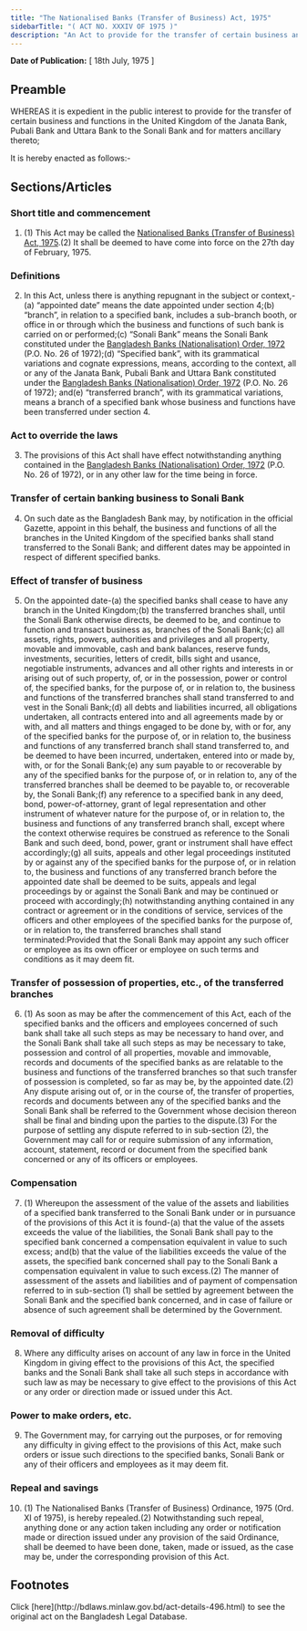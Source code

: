 ```yaml
---
title: "The Nationalised Banks (Transfer of Business) Act, 1975"
sidebarTitle: "( ACT NO. XXXIV OF 1975 )"
description: "An Act to provide for the transfer of certain business and functions of specified banks to the Sonali Bank."
---
```


**Date of Publication:** [ 18th July, 1975 ]

## Preamble

WHEREAS it is expedient in the public interest to provide for the transfer of certain business and functions in the United Kingdom of the Janata Bank, Pubali Bank and Uttara Bank to the Sonali Bank and for matters ancillary thereto;

It is hereby enacted as follows:-

## Sections/Articles

### Short title and commencement

1. (1) This Act may be called the [Nationalised Banks (Transfer of Business) Act, 1975](/laws/act-496 "Nationalised Banks (Transfer of Business) Act, 1975").(2) It shall be deemed to have come into force on the 27th day of February, 1975.

### Definitions

2. In this Act, unless there is anything repugnant in the subject or context,-(a) “appointed date” means the date appointed under section 4;(b) “branch”, in relation to a specified bank, includes a sub-branch booth, or office in or through which the business and functions of such bank is carried on or performed;(c) “Sonali Bank” means the Sonali Bank constituted under the [Bangladesh Banks (Nationalisation) Order, 1972](/laws/act-377 "Bangladesh Banks (Nationalisation) Order, 1972 ") (P.O. No. 26 of 1972);(d) “Specified bank”, with its grammatical variations and cognate expressions, means, according to the context, all or any of the Janata Bank, Pubali Bank and Uttara Bank constituted under the [Bangladesh Banks (Nationalisation) Order, 1972](/laws/act-377 "Bangladesh Banks (Nationalisation) Order, 1972 ") (P.O. No. 26 of 1972); and(e) “transferred branch”, with its grammatical variations, means a branch of a specified bank whose business and functions have been transferred under section 4.

### Act to override the laws

3. The provisions of this Act shall have effect notwithstanding anything contained in the [Bangladesh Banks (Nationalisation) Order, 1972](/laws/act-377 "Bangladesh Banks (Nationalisation) Order, 1972 ") (P.O. No. 26 of 1972), or in any other law for the time being in force.

### Transfer of certain banking business to Sonali Bank

4. On such date as the Bangladesh Bank may, by notification in the official Gazette, appoint in this behalf, the business and functions of all the branches in the United Kingdom of the specified banks shall stand transferred to the Sonali Bank; and different dates may be appointed in respect of different specified banks.

### Effect of transfer of business

5. On the appointed date-(a) the specified banks shall cease to have any branch in the United Kingdom;(b) the transferred branches shall, until the Sonali Bank otherwise directs, be deemed to be, and continue to function and transact business as, branches of the Sonali Bank;(c) all assets, rights, powers, authorities and privileges and all property, movable and immovable, cash and bank balances, reserve funds, investments, securities, letters of credit, bills sight and usance, negotiable instruments, advances and all other rights and interests in or arising out of such property, of, or in the possession, power or control of, the specified banks, for the purpose of, or in relation to, the business and functions of the transferred branches shall stand transferred to and vest in the Sonali Bank;(d) all debts and liabilities incurred, all obligations undertaken, all contracts entered into and all agreements made by or with, and all matters and things engaged to be done by, with or for, any of the specified banks for the purpose of, or in relation to, the business and functions of any transferred branch shall stand transferred to, and be deemed to have been incurred, undertaken, entered into or made by, with, or for the Sonali Bank;(e) any sum payable to or recoverable by any of the specified banks for the purpose of, or in relation to, any of the transferred branches shall be deemed to be payable to, or recoverable by, the Sonali Bank;(f) any reference to a specified bank in any deed, bond, power-of-attorney, grant of legal representation and other instrument of whatever nature for the purpose of, or in relation to, the business and functions of any transferred branch shall, except where the context otherwise requires be construed as reference to the Sonali Bank and such deed, bond, power, grant or instrument shall have effect accordingly;(g) all suits, appeals and other legal proceedings instituted by or against any of the specified banks for the purpose of, or in relation to, the business and functions of any transferred branch before the appointed date shall be deemed to be suits, appeals and legal proceedings by or against the Sonali Bank and may be continued or proceed with accordingly;(h) notwithstanding anything contained in any contract or agreement or in the conditions of service, services of the officers and other employees of the specified banks for the purpose of, or in relation to, the transferred branches shall stand terminated:Provided that the Sonali Bank may appoint any such officer or employee as its own officer or employee on such terms and conditions as it may deem fit.

### Transfer of possession of properties, etc., of the transferred branches

6. (1) As soon as may be after the commencement of this Act, each of the specified banks and the officers and employees concerned of such bank shall take all such steps as may be necessary to hand over, and the Sonali Bank shall take all such steps as may be necessary to take, possession and control of all properties, movable and immovable, records and documents of the specified banks as are relatable to the business and functions of the transferred branches so that such transfer of possession is completed, so far as may be, by the appointed date.(2) Any dispute arising out of, or in the course of, the transfer of properties, records and documents between any of the specified banks and the Sonali Bank shall be referred to the Government whose decision thereon shall be final and binding upon the parties to the dispute.(3) For the purpose of settling any dispute referred to in sub-section (2), the Government may call for or require submission of any information, account, statement, record or document from the specified bank concerned or any of its officers or employees.

### Compensation

7. (1) Whereupon the assessment of the value of the assets and liabilities of a specified bank transferred to the Sonali Bank under or in pursuance of the provisions of this Act it is found-(a) that the value of the assets exceeds the value of the liabilities, the Sonali Bank shall pay to the specified bank concerned a compensation equivalent in value to such excess; and(b) that the value of the liabilities exceeds the value of the assets, the specified bank concerned shall pay to the Sonali Bank a compensation equivalent in value to such excess.(2) The manner of assessment of the assets and liabilities and of payment of compensation referred to in sub-section (1) shall be settled by agreement between the Sonali Bank and the specified bank concerned, and in case of failure or absence of such agreement shall be determined by the Government.

### Removal of difficulty

8. Where any difficulty arises on account of any law in force in the United Kingdom in giving effect to the provisions of this Act, the specified banks and the Sonali Bank shall take all such steps in accordance with such law as may be necessary to give effect to the provisions of this Act or any order or direction made or issued under this Act.

### Power to make orders, etc.

9. The Government may, for carrying out the purposes, or for removing any difficulty in giving effect to the provisions of this Act, make such orders or issue such directions to the specified banks, Sonali Bank or any of their officers and employees as it may deem fit.

### Repeal and savings

10. (1) The Nationalised Banks (Transfer of Business) Ordinance, 1975 (Ord. XI of 1975), is hereby repealed.(2) Notwithstanding such repeal, anything done or any action taken including any order or notification made or direction issued under any provision of the said Ordinance, shall be deemed to have been done, taken, made or issued, as the case may be, under the corresponding provision of this Act.

## Footnotes

<Note>
  Click [here](http://bdlaws.minlaw.gov.bd/act-details-496.html) to see the original act on the Bangladesh Legal Database.
</Note>
